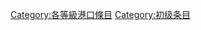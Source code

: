 {{catmore1|[[Wikipedia:港口专题|Wikipedia:港口专题]]}}
{{Articles by Quality| topic=港口|project=港口|format=TOC}}
{{Wikipedia category}}
{{emptycat}}

[[Category:各等級港口條目|Category:各等級港口條目]]
[[Category:初级条目|Category:初级条目]]